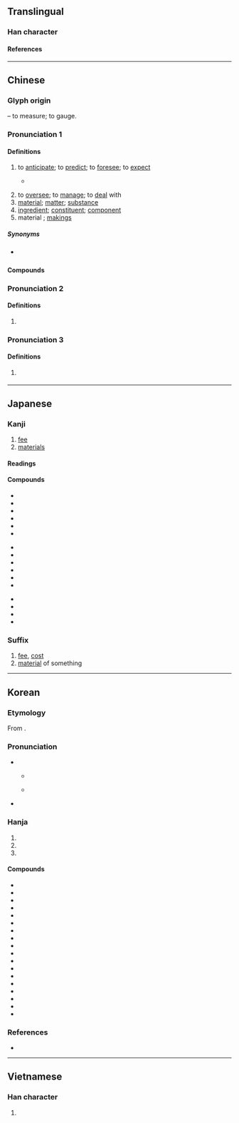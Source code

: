 {{character info}}
{{character info|0xf9be}}
==Translingual==
{{stroke order|strokes=10}}

===Han character===
{{Han char|rn=68|rad=斗|as=06|sn=10|four=94900|canj=FDYJ|ids=⿰米斗}}

====References====
{{Han ref|kx=0478.090|dkj=13501|dj=0836.100|hdz=32253.040|uh=6599|ud=26009|bh=AEC6|bd=44742}}
{{Han ref|uh=F9BE}}

----

==Chinese==
{{zh-forms}}

===Glyph origin===
{{Han etym}}
{{Han compound|米|斗|ls=ic|t1=rice|t2=dipper}} – to measure; to gauge.

===Pronunciation 1===
{{zh-pron
|m=liào,er=y
|c=liu6-2,liu6
|h=pfs=liau;gd=liau4
|mb=liāu
|md=lâiu/liêu/lièu
|md_note=lâiu - vernacular (noun); liêu - literary (verb: “to measure; to consider; to estimate”); lièu - obsolete literary (verb: “to oversee; to manage”), now merged into ''liêu''
|mn=ml,jj,ha,zp,ct,tw,sg,ph:liāu/ly:liau
|mn-t=liao7/liou7
|mn-t_note=liao7 - Shantou; liou7 - Chaozhou
|w=3liau
|mc=2
|oc=y,2
|ma=y
|cat=v,n
}}

====Definitions====
{{zh-hanzi}}

# to [[anticipate]]; to [[predict]]; to [[foresee]]; to [[expect]]
#* {{quote-song|zh|year=1979|lyricist={{lw|zh|黃沾}}|composer=|title={{lang|zh|我是癡情無限}}|album={{lang|zh|知己同心}}|url=|artist={{lw|zh|關菊英}}}}
#*: {{zh-x|將來 難 料{liu6} 會 如何|how the future will be is difficult to '''predict'''|C-LIT}}
# to [[oversee]]; to [[manage]]; to [[deal]] with
# [[material]]; [[matter]]; [[substance]]
# [[ingredient]]; [[constituent]]; [[component]]
# material {{gloss|person or thing suited for a certain purpose}}; [[makings]]
#: {{zh-x|他 不是 當兵 的 料。|He is not born to be a soldier.}}

=====Synonyms=====
* {{sense|material; makings}} {{zh-l|料子}}

====Compounds====
{{zh-der|材料|料酒|坯料|偷工減料|工料|呢料|廣告顏料|六料|呆滯物料|吸聲材料|史料|意料|完全肥料|化學肥料|乾料|急料子|不夠料|世事難料|官料藥|下腳料|布料|塑料|始料不及|不料|宿料|孰料|原料|始料未及|建築材料|佐料|塗料|大料|寬打料帳|執料|四料簡|出人意料|作料|嗑牙料嘴|加料|廢料|合成染料|出乎意料|個人資料|備料|不出所料|丟磚料瓦|不料量|果料兒|料鈔|物料|用料|打料帳|木料|畫料|無機肥料|料到|春寒料峭|料遠若近|挑牙料脣|料件子|敷料|料算|減工偷料|料豆兒|料應|未料|挑脣料嘴|料子|熟料材兒|油料|料毛|料莫|燃料|有機肥料|真材實料|次級資料|水泥熟料|料嘴|料峭|料絲燈|焊料|料持|燃料礦物|漫頭一料|核子燃料|磨料|磕牙料嘴|核能廢料|有氧飲料|石刻史料|料及|焊接材料|發光顏料|直接肥料|才料|知人料事|料草|打料|料器|料敵|料袋|果如所料|料中|生料|料度|核廢料|石化材料|爛料|燃料油|料敵若神|料錢|料想|料事|料貨|染料|氟塑料|照料|料敵制勝|核燃料|料定|料理|料物|料然|料事如神|料羅灣|毛料|料不到|速效肥料|質料|肥料|統計資料|話料|複合肥料|飲料|迭料|納草納料|都料匠|耐火材料|資料傳輸|豈料|麩料|電料|逆料|隱形塗料|資料|資料庫|食料|餌料生物|養料|飼料作物|飼料|防水材料|配料|笑料|顏料|預料|預拌料|草料|鞣料|資料通訊|賣嘴料舌|雙料|複合材料|邊角料|遲效肥料|軟飲料|香料|粗料|金屬材料|語料庫|陶瓷材料|運動飲料|資料索引|飼料奶粉|苦土肥料|香料群島|衣料|非書資料|詎料|調味料|語料|資料處理|資料檔|無料}}

===Pronunciation 2===
{{zh-pron
|m=liáo
|c=<!-- liu4? -->
|mc=1
|oc=n,1
|cat=v
}}

====Definitions====
{{zh-hanzi}}

# {{zh-alt-form|撩|to [[tease]]; to [[provoke]]}}

{{zh-cat|Intermediate}}

===Pronunciation 3===
{{zh-pron
|h=pfs=liau;gd=liau4
|cat=v
}}

====Definitions====
{{zh-hanzi}}

# {{lb|zh|Hakka}} {{zh-alt-form|嫽|tr=-}}

----

==Japanese==

===Kanji===
{{ja-kanji|grade=4|rs=斗06}}

# [[fee]]
# [[materials]]

====Readings====
{{ja-readings
|goon=りょう<れう
|kanon=りょう<れう
|kun=はか-る
}}

====Compounds====
{{top3}}
* {{ja-r|料%金|りょう%きん}}
* {{ja-r|原%料|げん%りょう}}
* {{ja-r|料%理|りょう%り}}
* {{ja-r|材%料|ざい%りょう}}
* {{ja-r|調%味%料|ちょう%み%りょう}}
* {{ja-r|無%料|む%りょう}}
{{mid3}}
* {{ja-r|飲%料|いん%りょう}}
* {{ja-r|賃%料|ちん%りょう}}
* {{ja-r|有%料|ゆう%りょう}}
* {{ja-r|香%料|こう%りょう}}
* {{ja-r|史%料|し%りょう}}
* {{ja-r|材%料%費|ざい%りょう%ひ}}
{{mid3}}
* {{ja-r|みかじめ料|みかじめりょう}}
* {{ja-r|挨%拶%料|あい%さつ%りょう}}
* {{ja-r|立%退%料|たち%のき%りょう}}
* {{ja-r|料%額%印%面|りょう%がく%いん%めん}}
{{bottom}}

{{ja-kanjitab|りょう|yomi=o}}

===Suffix===
{{ja-pos|suffix|りょう}}

# [[fee]], [[cost]]
# [[material]] of something

----

==Korean==

===Etymology===
From {{der|ko|ltc|-}} {{ltc-l|料}}.
{{collapse|
{{hanja-sinjeung|뇨|nyo}}

From {{der|ko|ltc|-}} {{ltc-l|料|id=1}}
* {{hanja-dongguk|료ᇢ|lyow}}

From {{der|ko|ltc|-}} {{ltc-l|料|id=2}}
* {{hanja-dongguk|료ᇢ〮|lyów}}
|Historical readings
|bg=#FFFFFF}}

===Pronunciation===
* {{q|initial position}}
** {{sense|material; to predict; etc.}} {{ko-hanja-pron|요}}
** {{sense|fee; price; etc.}} {{ko-hanja-pron|요|l=y}}
* {{q|non-initial position}} {{ko-hanja-pron|료}}

===Hanja===
{{ko-hanja-search}}
{{ko-hanja|헤아리다|헤아릴|료||요}}

# {{hanja form of|[[료]]/[[요]]|[[fee]]; [[price]]; [[cost]]; [[count]]}}
# {{hanja form of|[[료]]/[[요]]|[[material]]; [[ingredient]]}}
# {{hanja form of|[[료]]/[[요]]|to [[predict]]; to [[anticipate]]}}

====Compounds====
{{der-top3|Compounds}}
* {{ko-l|요리|料理}}
* {{ko-l|요금|料金}}
* {{ko-l|자료|資料}}
* {{ko-l|재료|材料}}
* {{ko-l|원료|原料}}
* {{ko-l|연료|燃料}}
* {{ko-l|무료|無料}}
* {{ko-l|유료|有料}}
* {{ko-l|음료||飮料}}
* {{ko-l|비료|肥料}}
* {{ko-l|과료|科料}}
* {{ko-l|사료|史料}}
* {{ko-l|염료|染料}}
* {{ko-l|사료|飼料}}
* {{ko-l|과료|過料}}
* {{ko-l|사료|思料}}
* {{ko-l|도료|塗料}}
* {{ko-l|향신료|香辛料}}
{{der-bottom}}

===References===
* {{R:hanjadoc|4474}}

----

==Vietnamese==

===Han character===
{{vi-readings|reading=liệu, liều, xệu, lẽo, liêu|rs=斗06}}

# {{rfdef|vi|sort=斗06}}